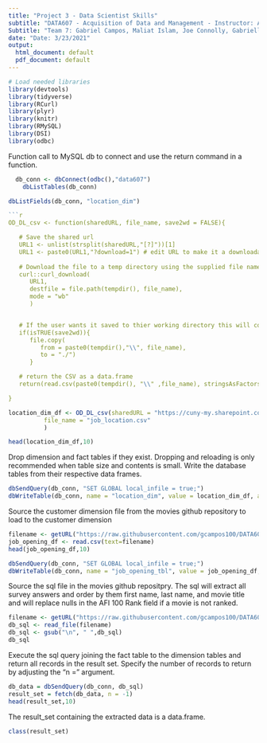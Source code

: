 ```yaml
---
title: "Project 3 - Data Scientist Skills"
subtitle: "DATA607 - Acquisition of Data and Management - Instructor: Andrew Catlin"
Subtitle: "Team 7: Gabriel Campos, Maliat Islam, Joe Connolly, Gabriella Martinez"
date: "Date: 3/23/2021"
output:
  html_document: default
  pdf_document: default
---
```

```r
# Load needed libraries
library(devtools)
library(tidyverse)
library(RCurl)
library(plyr)
library(knitr)
library(RMySQL)
library(DSI)
library(odbc)
```

Function call to MySQL db to connect and use the return command in a function.

```r
  db_conn <- dbConnect(odbc(),"data607")
    dbListTables(db_conn)
```


```r
dbListFields(db_conn, "location_dim")
```

```r
```r
OD_DL_csv <- function(sharedURL, file_name, save2wd = FALSE){

   # Save the shared url 
   URL1 <- unlist(strsplit(sharedURL,"[?]"))[1]
   URL1 <- paste0(URL1,"?download=1") # edit URL to make it a downloadable link
   
   # Download the file to a temp directory using the supplied file name
   curl::curl_download(
      URL1,
      destfile = file.path(tempdir(), file_name),
      mode = "wb"
      )


   # If the user wants it saved to thier working directory this will copy the file
   if(isTRUE(save2wd)){
      file.copy(
         from = paste0(tempdir(),"\\", file_name),
         to = "./")
      }

   # return the CSV as a data.frame
   return(read.csv(paste0(tempdir(), "\\" ,file_name), stringsAsFactors = FALSE))

}

```


```r
location_dim_df <- OD_DL_csv(sharedURL = "https://cuny-my.sharepoint.com/:x:/g/personal/gabriel_campos77_qmail_cuny_edu/EYAX_5NCc_hFtSUFY0W4NPMBEXiRYtgro4V3vrSJbpTcag?e=aRKrpf",
          file_name = "job_location.csv"
          )

head(location_dim_df,10)
```

Drop dimension and fact tables if they exist. Dropping and reloading is only recommended when table size and contents is small.  Write the database tables from their respective data frames.

```r
dbSendQuery(db_conn, "SET GLOBAL local_infile = true;")
dbWriteTable(db_conn, name = "location_dim", value = location_dim_df, append = TRUE,row.names = FALSE)
```

Source the customer dimension file from the movies github repository to load to the customer dimension

```r
filename <- getURL("https://raw.githubusercontent.com/gcampos100/DATA607_CUNY_2021_Project3/main/Peter%20Folder/Data/data_scientist_job_openings.csv")
job_opening_df <- read.csv(text=filename)
head(job_opening_df,10)
```

```r
dbSendQuery(db_conn, "SET GLOBAL local_infile = true;")
dbWriteTable(db_conn, name = "job_opening_tbl", value = job_opening_df, append = TRUE, row.names = FALSE)
```

Source the sql file in the movies github repositpry.  The sql will extract all survey answers and order by them first name, last name, and movie title and will replace nulls in the AFI 100 Rank field if a movie is not ranked.

```r
filename <- getURL("https://raw.githubusercontent.com/gcampos100/DATA607_CUNY_2021_Project3/main/Peter%20Folder/Sql/jobs_location.sql")
db_sql <- read_file(filename)
db_sql <- gsub("\n", " ",db_sql)
db_sql
```

Execute the sql query joining the fact table to the dimension tables and return all records in the result set.  Specify the number of records to return by adjusting the "n = " argument.

```r
db_data = dbSendQuery(db_conn, db_sql)
result_set = fetch(db_data, n = -1)
head(result_set,10)
```

The result_set containing the extracted data is a data.frame.

```r
class(result_set)
```